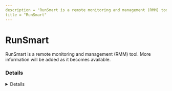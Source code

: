 ---
description = "RunSmart is a remote monitoring and management (RMM) tool. More information will be added as it becomes available."
title = "RunSmart"
---



# RunSmart

RunSmart is a remote monitoring and management (RMM) tool. More information will be added as it becomes available.

### Details
<Details author={""}
         category={""}
         created={""}
         website={""}
         lastModified={""}
         privileges={""}
         free={ false }
         verification={ false }
/>






### Forensic Artifacts




#### Network Artifacts
<EuiSpacer size="xl"/>
<NetworkArtifactsTable data={ [{"Description": "Known remote domains", "Domains": ["runsmart.io"], "Ports": []}] }/>




### Detections
- Detects potential network activity of RunSmart RMM tool
  - [Sigma Rule](https://github.com/magicsword-io/LOLRMM/blob/main/detections/sigma/runsmart_network_sigma.yml)


